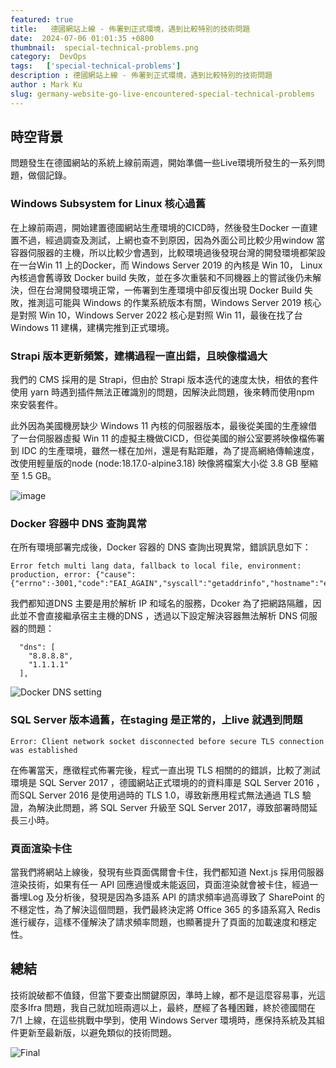```yaml
---
featured: true
title:   德國網站上線 - 佈署到正式環境，遇到比較特別的技術問題
date:  2024-07-06 01:01:35 +0800
thumbnail:  special-technical-problems.png
category:  DevOps  
tags:   ['special-technical-problems']
description : 德國網站上線 - 佈署到正式環境，遇到比較特別的技術問題
author : Mark Ku
slug: germany-website-go-live-encountered-special-technical-problems
---
```

## 時空背景
問題發生在德國網站的系統上線前兩週，開始準備一些Live環境所發生的一系列問題，做個記錄。

### Windows Subsystem for Linux 核心過舊
在上線前兩週，開始建置德國網站生產環境的CICD時，然後發生Docker 一直建置不過，經過調查及測試，上網也查不到原因，因為外面公司比較少用window 當容器伺服器的主機，所以比較少會遇到，比較環境過後發現台灣的開發環境都架設在一台Win 11 上的Docker，而 Windows Server 2019 的內核是 Win 10， Linux 內核過會舊導致 Docker build 失敗，並在多次重裝和不同機器上的嘗試後仍未解決，但在台灣開發環境正常，一佈署到生產環境中卻反復出現 Docker Build 失敗，推測這可能與 Windows 的作業系統版本有關，Windows Server 2019 核心是對照 Win 10，Windows Server 2022 核心是對照 Win 11，最後在找了台 Windows 11 建構，建構完推到正式環境。

### Strapi 版本更新頻繁，建構過程一直出錯，且映像檔過大
我們的 CMS 採用的是 Strapi，但由於 Strapi 版本迭代的速度太快，相依的套件使用 yarn 時遇到插件無法正確識別的問題，因解決此問題，後來轉而使用npm 來安裝套件。  

此外因為美國機房缺少 Windows 11 內核的伺服器版本，最後從美國的生產線借了一台伺服器虛擬 Win 11 的虛擬主機做CICD，但從美國的辦公室要將映像檔佈署到 IDC 的生產環境，雖然一樣在加州，還是有點距離，為了提高網絡傳輸速度，改使用輕量版的node (node:18.17.0-alpine3.18) 映像將檔案大小從 3.8 GB 壓縮至 1.5 GB。  

![image](after-image-resize.png)

### Docker 容器中 DNS 查詢異常
在所有環境部署完成後，Docker 容器的 DNS 查詢出現異常，錯誤訊息如下：

```
Error fetch multi lang data, fallback to local file, environment: production, error: {"cause":{"errno":-3001,"code":"EAI_AGAIN","syscall":"getaddrinfo","hostname":"e645f404c07e0ac86.ibuypower.com"}}
```

我們都知道DNS 主要是用於解析 IP 和域名的服務，Dcoker 為了把網路隔離，因此並不會直接繼承宿主主機的DNS ，透過以下設定解決容器無法解析 DNS 伺服器的問題：
```
  "dns": [
    "8.8.8.8",
    "1.1.1.1"
  ],
```

![Docker DNS setting](docker-dns-setting.png)

### SQL Server 版本過舊，在staging 是正常的，上live 就遇到問題 
```
Error: Client network socket disconnected before secure TLS connection was established 
```
在佈署當天，應徵程式佈署完後，程式一直出現 TLS 相關的的錯誤，比較了測試環境是 SQL Server 2017 ，德國網站正式環境的的資料庫是 SQL Server 2016 ，而SQL Server 2016 是使用過時的 TLS 1.0，導致新應用程式無法通過 TLS 驗證，為解決此問題，將 SQL Server 升級至 SQL Server 2017，導致部署時間延長三小時。

### 頁面渲染卡住
當我們將網站上線後，發現有些頁面偶爾會卡住，我們都知道 Next.js 採用伺服器渲染技術，如果有任一 API 回應過慢或未能返回，頁面渲染就會被卡住，經過一番埋Log 及分析後，發現是因為多語系 API 的請求頻率過高導致了 SharePoint 的不穩定性，為了解決這個問題，我們最終決定將 Office 365 的多語系寫入 Redis 進行緩存，這樣不僅解決了請求頻率問題，也顯著提升了頁面的加載速度和穩定性。

## 總結
技術說破都不值錢，但當下要查出關鍵原因，準時上線，都不是這麼容易事，光這麼多Ifra 問題，我自己就加班兩週以上，最終，歷經了各種困難，終於德國間在7/1 上線，在這些挑戰中學到，使用 Windows Server 環境時，應保持系統及其組件更新至最新版，以避免類似的技術問題。

![Final](screenshot.png)